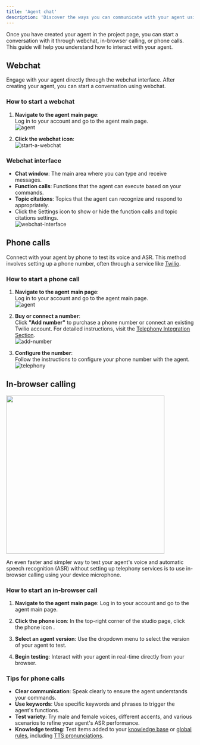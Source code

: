 ```yaml
---
title: 'Agent chat'
description: 'Discover the ways you can communicate with your agent using webchat, in-browser calling, or phone calls.'
---
```


Once you have created your agent in the project page, you can start a conversation with it through webchat, in-browser calling, or phone calls. This guide will help you understand how to interact with your agent.

## Webchat

Engage with your agent directly through the webchat interface. After creating your agent, you can start a conversation using webchat.

### How to start a webchat

1. **Navigate to the agent main page**:  
   Log in to your account and go to the agent main page.  
   ![agent](/images/agent.png)

2. **Click the webchat icon**:  
   ![start-a-webchat](/images/start-a-webchat.png)

### Webchat interface

- **Chat window**: The main area where you can type and receive messages.
- **Function calls**: Functions that the agent can execute based on your commands.
- **Topic citations**: Topics that the agent can recognize and respond to appropriately.
- Click the Settings icon to show or hide the function calls and topic citations settings.  
   ![webchat-interface](/images/webchat.png)

## Phone calls

Connect with your agent by phone to test its voice and ASR. This method involves setting up a phone number, often through a service like [Twilio](/telephony/introduction).

### How to start a phone call

1. **Navigate to the agent main page**:  
   Log in to your account and go to the agent main page.  
   ![agent](/images/agent.png)

2. **Buy or connect a number**:  
   Click **"Add number"** to purchase a phone number or connect an existing Twilio account. For detailed instructions, visit the [Telephony Integration Section](/telephony/introduction).  
   ![add-number](/images/add-number.png)

3. **Configure the number**:  
   Follow the instructions to configure your phone number with the agent.  
   ![telephony](/images/configure-telephony.png)

## In-browser calling

 <Frame><img width="425" src="/images/test-call.png" /></Frame>

An even faster and simpler way to test your agent's voice and automatic speech recognition (ASR) without setting up telephony services is to use in-browser calling using your device microphone.

### How to start an in-browser call

1. **Navigate to the agent main page**:
  Log in to your account and go to the agent main page.

2. **Click the phone icon**:
  In the top-right corner of the studio page, click the phone icon <Icon icon="phone" size={24} />.

3. **Select an agent version**:
  Use the dropdown menu to select the version of your agent to test.

4. **Begin testing**:
  Interact with your agent in real-time directly from your browser.

### Tips for phone calls

- **Clear communication**: Speak clearly to ensure the agent understands your commands.
- **Use keywords**: Use specific keywords and phrases to trigger the agent's functions.
- **Test variety**: Try male and female voices, different accents, and various scenarios to refine your agent's ASR performance.
- **Knowledge testing**: Test items added to your [knowledge base](/knowledge-base/introduction) or [global rules](/agent-settings/rules), including [TTS pronunciations](/agent-settings/rules#pronunciations).